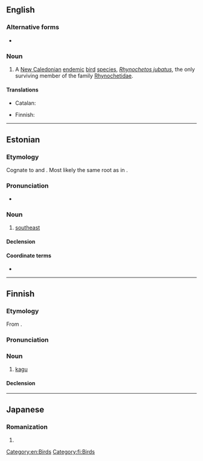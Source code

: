 {{also|kägu}}
==English==
{{rfi|en}}
{{wikipedia}}
{{wikispecies|Rhynochetos jubatus}}

===Alternative forms===
* {{l|en|cagou}}

===Noun===
{{en-noun}}

# A [[New Caledonia]]n [[endemic]] [[bird]] [[species]], ''[[Rhynochetos jubatus]]'', the only surviving member of the family [[Rhynochetidae]].

====Translations====
{{trans-top|''Rhynochetos jubatus''}}
* Catalan: {{t|ca|kagú|m}}
{{trans-mid}}
* Finnish: {{t+|fi|kagu}}
{{trans-bottom}}

[[Category:en:Birds]]

----

==Estonian==

===Etymology===
Cognate to {{cog|fi|kaakko||south-east}} and {{cog|izh|kakko||south-east}}. Most likely the same root as in {{m|et|kakerdama||to move in an uncertain manner}}.

===Pronunciation===
* {{rhymes|et|ɑɡu|s=2}}

===Noun===
{{et-noun|kagu|kagu}}

# [[southeast]]

====Declension====
{{et-decl-elu|kagu}}

====Coordinate terms====
* {{list:compass points/et}}

{{topics|et|Compass points}}

----

==Finnish==

===Etymology===
From {{bor|fi|fr|cagou}}.

===Pronunciation===
{{fi-p}}

===Noun===
{{fi-noun}}

# [[kagu]] {{gloss|''[[Rhynochetos jubatus]]''}}

====Declension====
{{fi-decl-valo|kag|||u|a}}

[[Category:fi:Birds]]

----

==Japanese==

===Romanization===
{{ja-romaji}}

# {{ja-romanization of|かぐ}}